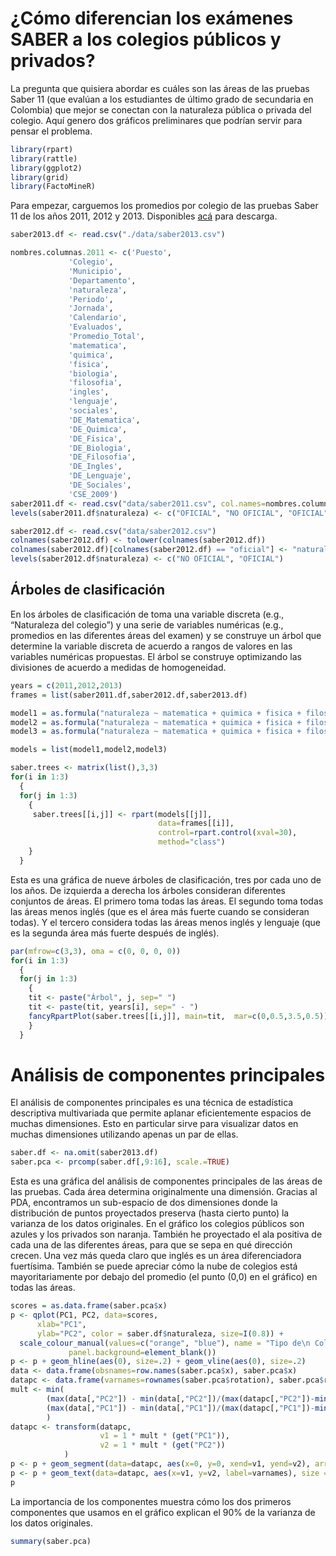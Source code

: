 # ¿Cómo diferencian los exámenes SABER a los colegios públicos y privados?

La pregunta que quisiera abordar es cuáles son las áreas de las pruebas Saber 11 (que evalúan a los estudiantes de último grado de secundaria en Colombia) que mejor se conectan con la naturaleza pública o privada del colegio. Aquí genero dos gráficos preliminares que podrían servir para pensar el problema.


```r
library(rpart)
library(rattle)
library(ggplot2)
library(grid)
library(FactoMineR)
```

Para empezar, carguemos los promedios por colegio de las pruebas Saber 11 de los años 2011, 2012 y 2013. Disponibles [acá](http://www.icfes.gov.co/resultados/saber-11-resultados?id=39) para descarga. 

```r
saber2013.df <- read.csv("./data/saber2013.csv")
```


```r
nombres.columnas.2011 <- c('Puesto',
             'Colegio',
             'Municipio',
             'Departamento',
             'naturaleza',
             'Periodo',
             'Jornada',
             'Calendario',
             'Evaluados',
             'Promedio_Total',
             'matematica',
             'quimica',
             'fisica',
             'biologia',
             'filosofia',
             'ingles',
             'lenguaje',
             'sociales',
             'DE_Matematica',
             'DE_Quimica',
             'DE_Fisica',
             'DE_Biologia',
             'DE_Filosofia',
             'DE_Ingles',
             'DE_Lenguaje',
             'DE_Sociales',
             'CSE_2009')
saber2011.df <- read.csv("data/saber2011.csv", col.names=nombres.columnas.2011)
levels(saber2011.df$naturaleza) <- c("OFICIAL", "NO OFICIAL", "OFICIAL")
```

```r
saber2012.df <- read.csv("data/saber2012.csv")
colnames(saber2012.df) <- tolower(colnames(saber2012.df))
colnames(saber2012.df)[colnames(saber2012.df) == "oficial"] <- "naturaleza"
levels(saber2012.df$naturaleza) <- c("NO OFICIAL", "OFICIAL")
```

## Árboles de clasificación

En los árboles de clasificación de toma una variable discreta (e.g., "Naturaleza del colegio") y una serie de variables numéricas (e.g., promedios en las diferentes áreas del examen) y se construye un árbol que determine la variable discreta de acuerdo a rangos de valores en las variables numéricas propuestas. El árbol se construye optimizando las divisiones de acuerdo a medidas de homogeneidad. 

```r

years = c(2011,2012,2013)
frames = list(saber2011.df,saber2012.df,saber2013.df)

model1 = as.formula("naturaleza ~ matematica + quimica + fisica + filosofia + sociales + ingles + lenguaje + biologia")
model2 = as.formula("naturaleza ~ matematica + quimica + fisica + filosofia + sociales + lenguaje + biologia")
model3 = as.formula("naturaleza ~ matematica + quimica + fisica + filosofia + sociales + biologia")

models = list(model1,model2,model3)

saber.trees <- matrix(list(),3,3)
for(i in 1:3)
  {
  for(j in 1:3)
    {
     saber.trees[[i,j]] <- rpart(models[[j]], 
                                 data=frames[[i]], 
                                 control=rpart.control(xval=30), 
                                 method="class")
    }
  }
```

Esta es una gráfica de nueve árboles de clasificación, tres por cada uno de los años. De izquierda a derecha los árboles consideran diferentes conjuntos de áreas. El primero toma todas las áreas. El segundo toma todas las áreas menos inglés (que es el área más fuerte cuando se consideran todas). Y el tercero considera todas las áreas menos inglés y lenguaje (que es la segunda área más fuerte después de inglés). 

```r
par(mfrow=c(3,3), oma = c(0, 0, 0, 0))
for(i in 1:3)
  {
  for(j in 1:3)
    {
    tit <- paste("Árbol", j, sep=" ")
    tit <- paste(tit, years[i], sep=" - ")
    fancyRpartPlot(saber.trees[[i,j]], main=tit,  mar=c(0,0.5,3.5,0.5))
    }
  }
```

# Análisis de componentes principales

El análisis de componentes principales es una técnica de estadística descriptiva multivariada que permite aplanar eficientemente espacios de muchas dimensiones. Esto en particular sirve para visualizar datos en muchas dimensiones utilizando apenas un par de ellas. 


```r
saber.df <- na.omit(saber2013.df)
saber.pca <- prcomp(saber.df[,9:16], scale.=TRUE)
```

Esta es una gráfica del análisis de componentes principales de las áreas de las pruebas. Cada área determina originalmente una dimensión. Gracias al PDA, encontramos un sub-espacio de dos dimensiones donde la distribución de puntos proyectados preserva (hasta cierto punto) la varianza de los datos originales. En el gráfico los colegios públicos son azules y los privados son naranja. También he proyectado el ala positiva de cada una de las diferentes áreas, para que se sepa en qué dirección crecen. Una vez más queda claro que inglés es un área diferenciadora fuertísima. También se puede apreciar cómo la nube de colegios está mayoritariamente por debajo del promedio (el punto (0,0) en el gráfico) en todas las áreas. 

```r
scores = as.data.frame(saber.pca$x)
p <- qplot(PC1, PC2, data=scores,   
      xlab="PC1", 
      ylab="PC2", color = saber.df$naturaleza, size=I(0.8)) +
  scale_colour_manual(values=c("orange", "blue"), name = "Tipo de\n Colegio", labels=c("Privado", "Público"))+ theme(plot.background=element_blank(), 
             panel.background=element_blank())
p <- p + geom_hline(aes(0), size=.2) + geom_vline(aes(0), size=.2)
data <- data.frame(obsnames=row.names(saber.pca$x), saber.pca$x)
datapc <- data.frame(varnames=rownames(saber.pca$rotation), saber.pca$rotation)
mult <- min(
        (max(data[,"PC2"]) - min(data[,"PC2"])/(max(datapc[,"PC2"])-min(datapc[,"PC2"]))),
        (max(data[,"PC1"]) - min(data[,"PC1"])/(max(datapc[,"PC1"])-min(datapc[,"PC1"])))
        )
datapc <- transform(datapc,
                    v1 = 1 * mult * (get("PC1")),
                    v2 = 1 * mult * (get("PC2"))
            )
p <- p + geom_segment(data=datapc, aes(x=0, y=0, xend=v1, yend=v2), arrow=arrow(length=unit(0.2,"cm")), alpha=0.75, color="red")
p <- p + geom_text(data=datapc, aes(x=v1, y=v2, label=varnames), size = 4.5, vjust=1, color="black")
p
```

La importancia de los componentes muestra cómo los dos primeros componentes que usamos en el gráfico explican el 90% de la varianza de los datos originales. 

```r
summary(saber.pca)
```